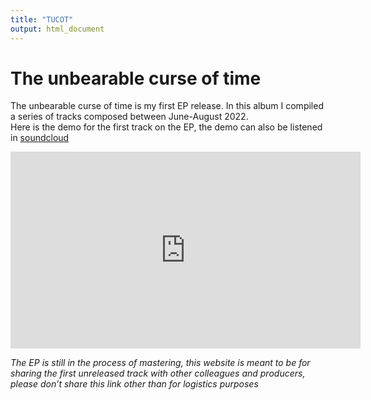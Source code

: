 ```yaml
---
title: "TUCOT"
output: html_document
---
```


# The unbearable curse of time

The unbearable curse of time is my first EP release. In this album I compiled a series of tracks composed between June-August 2022.  
Here is the demo for the first track on the EP, the demo can also be listened in [soundcloud](https://soundcloud.com/synthesaurio/tucot-i/s-lS75pSiBeeW?utm_source=clipboard&utm_medium=text&utm_campaign=social_sharing)  

<iframe width="560" height="315" src="https://www.youtube.com/embed/OZwXZnqFS9c" title="YouTube video player" frameborder="0" allow="accelerometer; autoplay; clipboard-write; encrypted-media; gyroscope; picture-in-picture" allowfullscreen></iframe>



*The EP is still in the process of mastering, this website is meant to be for sharing the first unreleased track with other colleagues and producers, please don't share this link other than for logistics purposes*